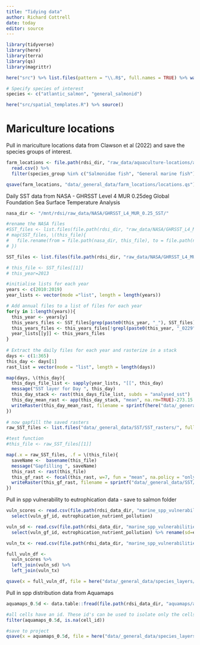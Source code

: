 ```yaml
---
title: "Tidying data"
author: Richard Cottrell
date: today
editor: source
---
```


```r
library(tidyverse)
library(here)
library(terra)
library(qs)
library(magrittr)

here("src") %>% list.files(pattern = "\\.R$", full.names = TRUE) %>% walk(source)
```

```r
# Specify species of interest
species <- c("atlantic_salmon", "general_salmonid")

here("src/spatial_templates.R") %>% source()
```

# Mariculture locations

Pull in mariculture locations data from Clawson et al (2022) and save the species groups of interest.

```r
farm_locations <- file.path(rdsi_dir, "raw_data/aquaculture-locations/all_marine_aquaculture_farms_sources_final.csv") %>% 
  read.csv() %>% 
  filter(species_group %in% c("Salmonidae fish", "General marine fish"))

qsave(farm_locations, "data/_general_data/farm_locations/locations.qs")
```

Daily SST data from NASA - GHRSST Level 4 MUR 0.25deg Global Foundation Sea Surface Temperature Analysis

```r
nasa_dir <- "/mnt/rdsi/raw_data/NASA/GHRSST_L4_MUR_0.25_SST/"

#rename the NASA files 
#SST_files <- list.files(file.path(rdsi_dir, "raw_data/NASA/GHRSST_L4_MUR_0.25_SST"), full.names = FALSE, pattern = ".nc")
# map(SST_files, \(this_file){
#   file.rename(from = file.path(nasa_dir, this_file), to = file.path(nasa_dir, sub('^(.{4})(.*)$', '\\1_\\2',  this_file)))
# })

SST_files <- list.files(file.path(rdsi_dir, "raw_data/NASA/GHRSST_L4_MUR_0.25_SST"), full.names = TRUE, pattern = ".nc")

# this_file <- SST_files[[1]]
# this_year=2013

#initialise lists for each year
years <- c(2010:2019)
year_lists <- vector(mode ="list", length = length(years))

# Add annual files to a list of files for each year
for(y in 1:length(years)){
  this_year <- years[y]
  this_years_files <- SST_files[grep(paste0(this_year, "_"), SST_files)]
  this_years_files <- this_years_files[!grepl(paste0(this_year, "_0229"), this_years_files)]
  year_lists[[y]] <- this_years_files
}
  
# Extract the daily files for each year and rasterize in a stack
days <- c(1:365)
this_day <- days[1]
rast_list = vector(mode = "list", length = length(days))

map(days, \(this_day){
  this_days_file_list <- sapply(year_lists, "[[", this_day)
  message("SST layer for Day ", this_day)
  this_day_stack <- rast(this_days_file_list, subds = "analysed_sst")
  this_day_mean_rast <- app(this_day_stack, "mean", na.rm=TRUE)-273.15
  writeRaster(this_day_mean_rast, filename = sprintf(here("data/_general_data/SST/SST_rasters/sst_nasa_mur_L4_0.25_mean2010-2019_day_%s.tif"), this_day))
})
  
# now gapfill the saved rasters
raw_SST_files <- list.files("data/_general_data/SST/SST_rasters/", full.names = TRUE)

#test function
#this_file <- raw_SST_files[[1]]

map(.x = raw_SST_files, .f = \(this_file){
  saveName <-  basename(this_file)
  message("Gapfilling ", saveName)
  this_rast <- rast(this_file)
  this_gf_rast <- focal(this_rast, w=7, fun = "mean", na.policy = "only")
  writeRaster(this_gf_rast, filename = sprintf("data/_general_data/SST/SST_gf_rasters/%s", saveName))
})
```

Pull in spp vulnerability to eutrophication data - save to salmon folder

```r
vuln_scores <- read.csv(file.path(rdsi_data_dir, "marine_spp_vulnerabilities/butt_spp_vuln_framework-publication/_output/vuln_gapfilled_score.csv")) %>% 
  select(vuln_gf_id, eutrophication_nutrient_pollution)

vuln_sd <- read.csv(file.path(rdsi_data_dir, "marine_spp_vulnerabilities/butt_spp_vuln_framework-publication/_output/vuln_gapfilled_sd.csv")) %>% 
  select(vuln_gf_id, eutrophication_nutrient_pollution) %>% rename(sd=eutrophication_nutrient_pollution)

vuln_tx <- read.csv(file.path(rdsi_data_dir, "marine_spp_vulnerabilities/butt_spp_vuln_framework-publication/_output/vuln_gapfilled_tx.csv"))

full_vuln_df <- 
  vuln_scores %>% 
  left_join(vuln_sd) %>% 
  left_join(vuln_tx)

qsave(x = full_vuln_df, file = here("data/_general_data/species_layers/vulnerabilities/marine_spp_vulnerabilities_eutrophication.qs"))
```

Pull in spp distribution data from Aquamaps

```r
aquamaps_0.5d <- data.table::fread(file.path(rdsi_data_dir, "aquamaps/aquamaps_0.6_depth_prepped.csv")) 

#all cells have an id. These id's can be used to isolate only the cells of relevance for the salmon farming locations.
filter(aquamaps_0.5d, is.na(cell_id))

#save to project
qsave(x = aquamaps_0.5d, file = here("data/_general_data/species_layers/distribution/aquamaps_0.5d.qs"))
```
